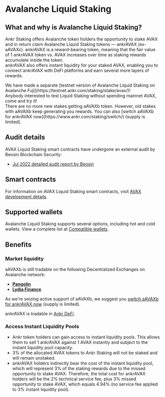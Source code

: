 
# Avalanche Liquid Staking

## What and why is Avalanche Liquid Staking?
Ankr Staking offers Avalanche token holders the opportunity to stake AVAX and in return claim Avalanche Liquid Staking tokens — ankrAVAX (ex-aAVAXc). 
ankrAVAX is a reward-bearing token, meaning that the fair value of 1 ankrAVAX token vs. AVAX increases over time as staking rewards accumulate inside the token.<br/>
ankrAVAX also offers instant liquidity for your staked AVAX, enabling you to connect ankrAVAX with DeFi platforms and earn several more layers of rewards.

<Callout type="tip">
We have made a separate [testnet version of Avalanche Liquid Staking on Avalanche Fuji](https://testnet.ankr.com/staking/stake/avax/)! <br/>
    Anybody interested to test Liquid Staking without spending mainnet AVAX, come and try it!<br/>
</Callout>

<Callout type="warning">
There are no more new stakes getting aAVAXb token. However, old stakes with aAVAXb keep generating you rewards. You can also [switch aAVAXb for ankrAVAX now](https://www.ankr.com/staking/switch/) (supply is limited).
</Callout>

## Audit details
AVAX Liquid Staking smart contracts have undergone an external audit by Beosin Blockchain Security:
* [Jul 2022 detailed audit report by Beosin](https://assets.ankr.com/staking/smart_contract_security_audit_avax_beosin.pdf)

## Smart contracts

For information on AVAX Liquid Staking smart contracts, visit [AVAX development details](/staking-for-developers/dev-details/avax-liquid-staking-mechanics/#smart-contracts).

## Supported wallets
Avalanche Liquid Staking supports several options, including hot and cold wallets. 
View a complete list at [Compatible wallets](/staking-extra/compatible-wallets/).

## Benefits

### Market liquidity

aAVAXb is still tradable on the following Decentralized Exchanges on Avalanche network:

* [**Pangolin**](https://pangolin.exchange)
* [**Lydia Finance**](https://www.lydia.finance)

As we're seizing active support of aAVAXb, we suggest you [switch aAVAXb for ankrAVAX now](https://www.ankr.com/staking/switch/) (supply is limited).  

ankrAVAX is tradable in [Ankr DeFi](https://www.ankr.com/staking/defi/).

### Access Instant Liquidity Pools

* Ankr token holders can gain access to instant liquidity pools. This allows them to sell 1 ankrAVAX against 1 AVAX instantly and subject to the instant liquidity pool capacity.
* 3% of the allocated AVAX tokens to Ankr Staking will not be staked and will remain unstaked.
* ankrAVAX holders indirectly bear the cost of the instant liquidity pool, which will represent 3% of the staking rewards due to the missed opportunity to stake AVAX. Therefore, the total cost for ankrAVAX holders will be the 2% technical service fee, plus 3% missed opportunity to stake AVAX, which equals 4.94% (no service fee applied to 3% instant liquidity pool).

